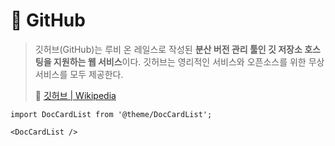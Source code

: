 # 🐙 GitHub

> 깃허브(GitHub)는 루비 온 레일스로 작성된 **분산 버전 관리 툴인 깃 저장소 호스팅을 지원하는 웹 서비스**이다. 깃허브는 영리적인 서비스와 오픈소스를 위한 무상 서비스를 모두 제공한다.
>
> 🔗 [깃허브 | Wikipedia](https://ko.wikipedia.org/wiki/%EA%B9%83%ED%97%88%EB%B8%8C)

```mdx-code-block
import DocCardList from '@theme/DocCardList';

<DocCardList />
```
